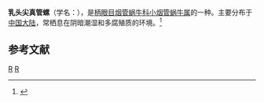 {{Infraspeciesbox
| genus = Euphaedusa
| species = aculus
| subspecies = papillacea
| authority = Gredler, 1884
}}
'''乳头尖真管螺'''（学名：''{{lang|la|Euphaedusa aculus papillacea}}''），是[[柄眼目|柄眼目]][[烟管蜗牛科|烟管蜗牛科]][[小烟管蜗牛属|小烟管蜗牛属]]的一种。主要分布于[[中国大陆|中国大陆]]，常栖息在阴暗潮湿和多腐殖质的环境。<ref>{{cite web|url=http://shell.sinica.edu.tw/chinese/shellbase_detail.php?science_no=5899|title=国际贝库：乳头尖真管螺|publisher=台湾贝类资料库|accessdate=2009-08-11|archive-date=2016-03-04|archive-url=https://web.archive.org/web/20160304110324/http://shell.sinica.edu.tw/chinese/shellbase_detail.php?science_no=5899|dead-url=no}}</ref>

== 参考文献 ==
{{reflist}}

{{taxonbar}}
[[Category:_1884年描述的动物|R]]
[[Category:小烟管蜗牛属|R]]